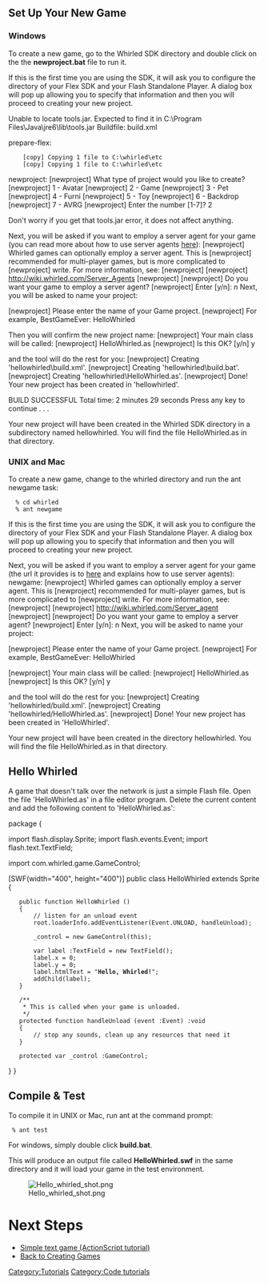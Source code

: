 {{Infobox tutorial
|type=ActionScript
|difficulty=Beginner
|description=Create a simple hello whirled game.
|requirements=[[Image:Icon-Programming.png|20px]] [[ActionScript 3.0]], Whirled SDK
|other=
}}

== Set Up Your New Game ==

=== Windows ===
To create a new game, go to the Whirled SDK directory and double click on the the '''newproject.bat''' file to run it.

If this is the first time you are using the SDK, it will ask you to configure the directory of your Flex SDK and your Flash Standalone Player. A dialog box will pop up allowing you to specify that information and then you will proceed to creating your new project.

<actionscript>Unable to locate tools.jar. Expected to find it in C:\Program Files\Java\jre6\lib\tools.jar
Buildfile: build.xml

prepare-flex:
     [copy] Copying 1 file to C:\whirled\etc
     [copy] Copying 1 file to C:\whirled\etc

newproject:
[newproject] What type of project would you like to create?
[newproject] 1 - Avatar
[newproject] 2 - Game
[newproject] 3 - Pet
[newproject] 4 - Furni
[newproject] 5 - Toy
[newproject] 6 - Backdrop
[newproject] 7 - AVRG
[newproject] Enter the number [1-7]?
2
</actionscript>

Don't worry if you get that tools.jar error, it does not affect anything.

Next, you will be asked if you want to employ a server agent for your game (you can read more about how to use server agents [[server agent|here]]):
<actionscript>[newproject] Whirled games can optionally employ a server agent. This is
[newproject] recommended for multi-player games, but is more complicated to
[newproject] write. For more information, see:
[newproject]
[newproject]    http://wiki.whirled.com/Server_Agents
[newproject]
[newproject] Do you want your game to employ a server agent?
[newproject] Enter [y/n]:
n</actionscript>
Next, you will be asked to name your project:

<actionscript>[newproject] Please enter the name of your Game project.
[newproject] For example, BestGameEver:
HelloWhirled</actionscript>

Then you will confirm the new project name:
<actionscript>[newproject] Your main class will be called:
[newproject]   HelloWhirled.as
[newproject] Is this OK? [y/n]
y
</actionscript>

and the tool will do the rest for you:
<actionscript>[newproject]   Creating 'hellowhirled\build.xml'.
[newproject]   Creating 'hellowhirled\build.bat'.
[newproject]   Creating 'hellowhirled\HelloWhirled.as'.
[newproject] Done! Your new project has been created in 'hellowhirled'.

BUILD SUCCESSFUL
Total time: 2 minutes 29 seconds
Press any key to continue . . .
</actionscript>

Your new project will have been created in the Whirled SDK directory in a subdirectory named hellowhirled.  You will find the file HelloWhirled.as in that directory.

=== UNIX and Mac ===
To create a new game, change to the whirled directory and run the ant newgame task:

   % cd whirled
   % ant newgame

If this is the first time you are using the SDK, it will ask you to configure the directory of your Flex SDK and your Flash Standalone Player. A dialog box will pop up allowing you to specify that information and then you will proceed to creating your new project.

Next, you will be asked if you want to employ a server agent for your game (the url it provides is to [[server agent|here]] and explains how to use server agents):
<actionscript>newgame:
[newproject] Whirled games can optionally employ a server agent. This is
[newproject] recommended for multi-player games, but is more complicated to 
[newproject] write. For more information, see:
[newproject] 
[newproject]    http://wiki.whirled.com/Server_agent
[newproject] 
[newproject] Do you want your game to employ a server agent?
[newproject] Enter [y/n]:
n</actionscript>
Next, you will be asked to name your project:

<actionscript>[newproject] Please enter the name of your Game project.
[newproject] For example, BestGameEver:
HelloWhirled

[newproject] Your main class will be called:
[newproject]   HelloWhirled.as
[newproject] Is this OK? [y/n]
y</actionscript>

and the tool will do the rest for you:
<actionscript>[newproject]   Creating 'hellowhirled/build.xml'.
[newproject]   Creating 'hellowhirled/HelloWhirled.as'.
[newproject] Done! Your new project has been created in 'HelloWhirled'.
</actionscript>

Your new project will have been created in the directory hellowhirled.  You will find the file HelloWhirled.as in that directory.

== Hello Whirled ==

A game that doesn't talk over the network is just a simple Flash file. Open the file 'HelloWhirled.as' in a file editor program. Delete the current content and add the following content to 'HelloWhirled.as':

<actionscript>
package {

import flash.display.Sprite;
import flash.events.Event;
import flash.text.TextField;

import com.whirled.game.GameControl;

[SWF(width="400", height="400")]
public class HelloWhirled extends Sprite
{
    public function HelloWhirled ()
    {
        // listen for an unload event
        root.loaderInfo.addEventListener(Event.UNLOAD, handleUnload);

        _control = new GameControl(this);

        var label :TextField = new TextField();
        label.x = 0;
        label.y = 0;
        label.htmlText = "<b>Hello, Whirled!</b>";
        addChild(label);
    }

    /**
     * This is called when your game is unloaded.
     */
    protected function handleUnload (event :Event) :void
    {
        // stop any sounds, clean up any resources that need it
    }

    protected var _control :GameControl;
}
}

</actionscript>

== Compile & Test ==

To compile it in UNIX or Mac, run ant at the command prompt:

  % ant test

For windows, simply double click '''build.bat'''.

This will produce an output file called '''HelloWhirled.swf''' in the same directory and it will load your game in the test environment.

[[Image:Hello_whirled_shot.png]]

= Next Steps =

* [[Simple text game (ActionScript tutorial)]]
* [[Create games|Back to Creating Games]]

[[Category:Tutorials]][[Category:Code tutorials]]